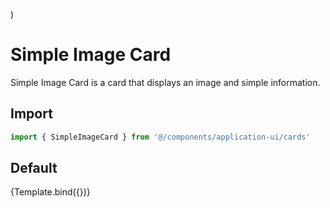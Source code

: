 
<Meta
  title="Application UI/Cards/Simple Image Card"
  component={SimpleImageCard}
/>

  <div className="w-1/2 mx-auto">
    <SimpleImageCard {...args} />
  </div>
)

# Simple Image Card

Simple Image Card is a card that displays an image and simple information.

## Import

```js
import { SimpleImageCard } from '@/components/application-ui/cards'
```

## Default

<Canvas>
  <Story
    name="Default"
    args={{
      imageSrc:
        'https://images.unsplash.com/photo-1582053433976-25c00369fc93?ixid=MXwxMjA3fDB8MHxwaG90by1wYWdlfHx8fGVufDB8fHw%3D&ixlib=rb-1.2.1&auto=format&fit=crop&w=512&q=80',
      title: 'Tree in the forest',
      description: 'lorem ipsum dolor sit amet',
      subtitle: '2 MB',
    }}
  >
    {Template.bind({})}
  </Story>
</Canvas>
